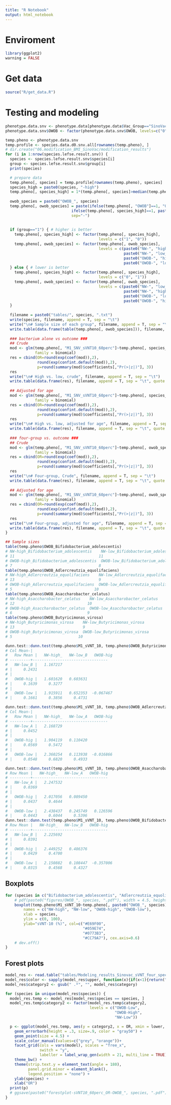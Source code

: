 ```yaml
---
title: "R Notebook"
output: html_notebook
---
```


# Enviroment
```r
library(ggplot2)
warning = FALSE
```

# Get data
```r
source("R/get_data.R")
```

# Testing and modeling
```r
phenotype.data.snv <- phenotype.data[phenotype.data$Vac_Group=="SinoVac", ]
phenotype.data.snv$OWOB <- factor(phenotype.data.snv$OWOB, levels=c("0", "1"))

temp.pheno <- phenotype.data.snv
temp.profile <- species.data.d0.snv.all[rownames(temp.pheno), ]
# dir.create("06.modification_BMI_SinoVac/modification_results")
for (i in 1:nrow(species.lefse.result.snv)) {
  species <- species.lefse.result.snv$species[i]
  group <- species.lefse.result.snv$group[i]
  print(species)

  # prepare data
  temp.pheno[, species] = temp.profile[rownames(temp.pheno), species]
  species_high = paste0(species, "-high")
  temp.pheno[, species_high] = 1*(temp.pheno[, species]>median(temp.pheno[, species]))
  
  owob_species = paste0("OWOB_", species)
  temp.pheno[, owob_species] = paste(ifelse(temp.pheno[, "OWOB"]==1, "OWOB", "NW"),
                             ifelse(temp.pheno[, species_high]==1, paste0("high_", species), paste0("low_", species)),
                             sep="-")
  
  
  if (group=="1") { # higher is better
    temp.pheno[, species_high] <- factor(temp.pheno[, species_high],
                                         levels = c("1", "0"))
    temp.pheno[, owob_species] <- factor(temp.pheno[, owob_species],
                                         levels = c(paste0("NW-", "high_", species),
                                                    paste0("NW-", "low_", species),
                                                    paste0("OWOB-", "high_", species),
                                                    paste0("OWOB-", "low_", species)))
  } else { # lower is better
    temp.pheno[, species_high] <- factor(temp.pheno[, species_high],
                                         levels = c("0", "1"))
    temp.pheno[, owob_species] <- factor(temp.pheno[, owob_species],
                                         levels = c(paste0("NW-", "low_", species),
                                                    paste0("NW-", "high_", species),
                                                    paste0("OWOB-", "low_", species),
                                                    paste0("OWOB-", "high_", species)))
  }
  
  filename = paste0("tables/", species, ".txt")
  write(species, filename, append = T, sep = "\t")
  write("\n# Sample size of each group", filename, append = T, sep = "\t")
  write.table(data.frame(table(temp.pheno[, owob_species])), filename, append = T, sep = "\t", quote = F, col.names = NA)
  
  ### bacterium alone vs outcome ###
  ## Crude
  mod <- glm(temp.pheno[, "M1_SNV_sVNT10_60perc"]~temp.pheno[, species_high],
             family = binomial)
  res = cbind(OR=round(exp(coef(mod)),2), 
              round(exp(confint.default(mod)),2),
              p=round(summary(mod)$coefficients[,"Pr(>|z|)"], 3))
  res
  write("\n# High vs. low, crude", filename, append = T, sep = "\t")
  write.table(data.frame(res), filename, append = T, sep = "\t", quote = F, col.names = NA)
  
  ## Adjusted for age
  mod <- glm(temp.pheno[, "M1_SNV_sVNT10_60perc"]~temp.pheno[, species_high]+temp.pheno[, "Age"],
             family = binomial)
  res = cbind(OR=round(exp(coef(mod)),2), 
              round(exp(confint.default(mod)),2),
              p=round(summary(mod)$coefficients[,"Pr(>|z|)"], 3))
  res
  write("\n# High vs. low, adjusted for age", filename, append = T, sep = "\t")
  write.table(data.frame(res), filename, append = T, sep = "\t", quote = F, col.names = NA)
  
  ### four-group vs. outcome ###
  ## Crude
  mod <- glm(temp.pheno[, "M1_SNV_sVNT10_60perc"]~temp.pheno[, owob_species],
             family = binomial)
  res = cbind(OR=round(exp(coef(mod)),2), 
              round(exp(confint.default(mod)),2),
              p=round(summary(mod)$coefficients[,"Pr(>|z|)"], 3))
  res
  write("\n# Four-group, Crude", filename, append = T, sep = "\t")
  write.table(data.frame(res), filename, append = T, sep = "\t", quote = F, col.names = NA)
  
  ## Adjusted for age
  mod <- glm(temp.pheno[, "M1_SNV_sVNT10_60perc"]~temp.pheno[, owob_species]+temp.pheno[, "Age"],
             family = binomial)
  res = cbind(OR=round(exp(coef(mod)),2), 
              round(exp(confint.default(mod)),2),
              p=round(summary(mod)$coefficients[,"Pr(>|z|)"], 3))
  res
  write("\n# Four-group, adjusted for age", filename, append = T, sep = "\t")
  write.table(data.frame(res), filename, append = T, sep = "\t", quote = F, col.names = NA)
}
```
```r
## Sample sizes
table(temp.pheno$OWOB_Bifidobacterium_adolescentis)
# NW-high_Bifidobacterium_adolescentis    NW-low_Bifidobacterium_adolescentis 
# 11                                     11 
# OWOB-high_Bifidobacterium_adolescentis  OWOB-low_Bifidobacterium_adolescentis 
# 7                                      8 
table(temp.pheno$OWOB_Adlercreutzia_equolifaciens)
# NW-high_Adlercreutzia_equolifaciens    NW-low_Adlercreutzia_equolifaciens 
# 13                                     9 
# OWOB-high_Adlercreutzia_equolifaciens  OWOB-low_Adlercreutzia_equolifaciens 
# 5                                    10 
table(temp.pheno$OWOB_Asaccharobacter_celatus)
# NW-high_Asaccharobacter_celatus    NW-low_Asaccharobacter_celatus 
# 12                                10 
# OWOB-high_Asaccharobacter_celatus  OWOB-low_Asaccharobacter_celatus 
# 6                                 9
table(temp.pheno$OWOB_Butyricimonas_virosa)
# NW-high_Butyricimonas_virosa    NW-low_Butyricimonas_virosa 
# 13                              9 
# OWOB-high_Butyricimonas_virosa  OWOB-low_Butyricimonas_virosa 
# 5                             10
```

```r
dunn.test::dunn.test(temp.pheno$M1_sVNT_10, temp.pheno$OWOB_Butyricimonas_virosa, method = "BH", altp = F)
# Col Mean-|
#   Row Mean |   NW-high_   NW-low_B   OWOB-hig
# ---------+---------------------------------
#   NW-low_B |   1.167217
# |     0.2431
# |
#   OWOB-hig |   1.601620   0.603631
# |     0.1639     0.3277
# |
#   OWOB-low |   1.915911   0.652353  -0.067467
# |     0.1661     0.3856     0.4731

dunn.test::dunn.test(temp.pheno$M1_sVNT_10, temp.pheno$OWOB_Adlercreutzia_equolifaciens, method = "BH", altp = F)
# Col Mean-|
#   Row Mean |   NW-high_   NW-low_A   OWOB-hig
# ---------+---------------------------------
#   NW-low_A |   2.168729
# |     0.0452
# |
#   OWOB-hig |   1.904119   0.110420
# |     0.0569     0.5472
# |
#   OWOB-low |   2.360254   0.113938  -0.016866
# |     0.0548     0.6820     0.4933

dunn.test::dunn.test(temp.pheno$M1_sVNT_10, temp.pheno$OWOB_Asaccharobacter_celatus, method = "BH", altp = F)
# Row Mean |   NW-high_   NW-low_A   OWOB-hig
# ---------+---------------------------------
#   NW-low_A |   2.247532
# |     0.0369
# |
#   OWOB-hig |   2.017056   0.089450
# |     0.0437     0.4644
# |
#   OWOB-low |   2.438437   0.245749   0.126596
# |     0.0443     0.6044     0.5396
dunn.test::dunn.test(temp.pheno$M1_sVNT_10, temp.pheno$OWOB_Bifidobacterium_adolescentis, method = "BH", altp = F)
# Row Mean |   NW-high_   NW-low_B   OWOB-hig
# ---------+---------------------------------
#   NW-low_B |   2.225692
# |     0.0391
# |
#   OWOB-hig |   2.449252   0.486376
# |     0.0429     0.4700
# |
#   OWOB-low |   2.150882   0.108447  -0.357006
# |     0.0315     0.4568     0.4327

```

## Boxplots
```r
for (species in c("Bifidobacterium_adolescentis", "Adlercreutzia_equolifaciens", "Asaccharobacter_celatus", "Butyricimonas_virosa")) {
    # pdf(paste0("figures/OWOB_", species, ".pdf"), width = 4.5, height = 3.5)
    boxplot(temp.pheno$M1_sVNT_10~temp.pheno[, paste0("OWOB_", species)],
        names = c("NW-high", "NW-low", "OWOB-high", "OWOB-low"),
        xlab = species,
        ylim = c(0, 100),
        ylab="sVNT-10 (%)", col=c("#E69F00",
                                  "#059E74",
                                  "#0773B3",
                                  "#CC79A7"), cex.axis=0.6)
    # dev.off()
}
```

## Forest plots
```r
model_res <- read.table("tables/Modeling_results_Sinovac_sVNT_four_species_biomarkers.txt", header = T, sep="\t")
model_res$color <- sapply(model_res$upper, function(x){if(x<1){return("Orange")}else{return("grey28")}})
model_res$category2 <- gsub(" .*", "", model_res$category)

for (species in unique(model_res$species)) {
  model_res.temp <- model_res[model_res$species == species, ]
  model_res.temp$category2 <- factor(model_res.temp$category2, 
                                     levels = c("OWOB-Low",
                                                "OWOB-High",
                                                "NW-Low"))

  p <- ggplot(model_res.temp, aes(y = category2, x = OR, xmin = lower, xmax = upper, color=color)) +
    geom_errorbarh(height = .3, size=.9, color = "gray50") +
    geom_point(size = 4.5) +
    scale_color_manual(values=c("grey", "orange"))+
    facet_grid(cols = vars(model), scales = "free_x",
               switch = "y",
               labeller = label_wrap_gen(width = 21, multi_line = TRUE)) +
    theme_bw() +
    theme(strip.text.y = element_text(angle = 180),
          panel.grid.minor = element_blank(),
          legend.position = "none") +
    ylab(species) +
    xlab("OR")
  print(p)
  # ggsave(paste0("forestplot-sVNT10_60perc_OR-OWOB_", species, ".pdf"), width = 4.5, height = 2.5, useDingbats=FALSE)
}

```



